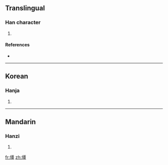 ==Translingual==

===Han character===
{{Han char|rn=32|rad=土|as=13|sn=16|four=|canj=土一田一 (GMWM)}}

# {{defn|Han|sort=土13}}

====References====
* {{Han ref|kx=0240.140|dkj=05520|dj=0479.330|hdz=10491.020|uh=58C3|ud=22723}}

----

==Korean==

===Hanja===
{{ko-hanja|hangeul=강|rv=gang|mr=kang}}

# {{defn|Korean}}

----

==Mandarin==

===Hanzi===
{{cmn-hanzi|pin=[[jiāng]] ([[jiang1]])|wg=chiang<sup>1</sup>}}

# {{defn|Mandarin}}

[[fr:壃]]
[[zh:壃]]